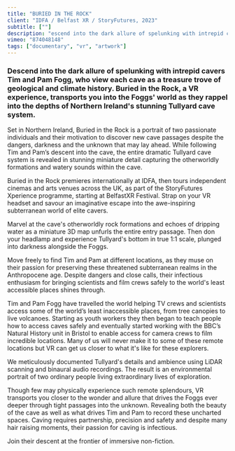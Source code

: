 ```yaml
---
title: "BURIED IN THE ROCK"
client: "IDFA / Belfast XR / StoryFutures, 2023"
subtitle: [""]
description: "escend into the dark allure of spelunking with intrepid cavers Tim and Pam Fogg, who view each cave as a treasure trove of geological and climate history."
vimeo: "874048148"
tags: ["documentary", "vr", "artwork"]
---
```



### Descend into the dark allure of spelunking with intrepid cavers Tim and Pam Fogg, who view each cave as a treasure trove of geological and climate history. Buried in the Rock, a VR experience, transports you into the Foggs' world as they rappel into the depths of Northern Ireland's stunning Tullyard cave system.

Set in Northern Ireland, Buried in the Rock is a portrait of two passionate individuals and their motivation to discover new cave passages despite the dangers, darkness and the unknown that may lay ahead. While following Tim and Pam’s descent into the cave, the entire dramatic Tullyard cave system is revealed in stunning miniature detail capturing the otherworldly formations and watery sounds within the cave.

Buried in the Rock premieres internationally at IDFA, then tours independent cinemas and arts venues across the UK, as part of the StoryFutures Xperience programme, starting at BelfastXR Festival. Strap on your VR headset and savour an imaginative escape into the awe-inspiring subterranean world of elite cavers.

<ImageMagic href="BitR_Body0.jpg" />

Marvel at the cave's otherworldly rock formations and echoes of dripping water as a miniature 3D map unfurls the entire entry passage. Then don your headlamp and experience Tullyard's bottom in true 1:1 scale, plunged into darkness alongside the Foggs.

Move freely to find Tim and Pam at different locations, as they muse on their passion for preserving these threatened subterranean realms in the Anthropocene age. Despite dangers and close calls, their infectious enthusiasm for bringing scientists and film crews safely to the world's least accessible places shines through.

<ImageMagic href="BitR_Body1.jpg" />

Tim and Pam Fogg have travelled the world helping TV crews and scientists access some of the world’s least inaccessible places, from tree canopies to live volcanoes. Starting as youth workers they then began to teach people how to access caves safely and eventually started working with the BBC’s Natural History unit in Bristol to enable access for camera crews to film incredible locations. Many of us will never make it to some of these remote locations but VR can get us closer to what it's like for these explorers.

<ImageMagic href="BitR_Body2.jpg" />
We meticulously documented Tullyard's details and ambience using LiDAR scanning and
binaural audio recordings. The result is an environmental portrait of two ordinary
people living extraordinary lives of exploration.

Though few may physically experience such remote splendours, VR transports you closer to the wonder and allure that drives the Foggs ever deeper through tight passages into the unknown. Revealing both the beauty of the cave as well as what drives Tim and Pam to record these uncharted spaces. Caving requires partnership, precision and safety and despite many hair raising moments, their passion for caving is infectious.

Join their descent at the frontier of immersive non-fiction.

<ImageMagic href="BitR_Body3.jpg" />
